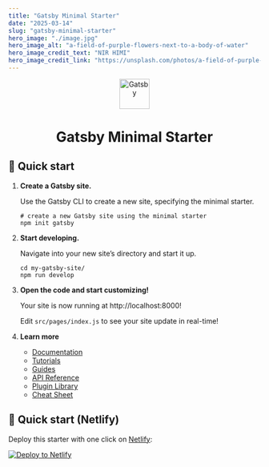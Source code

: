 ```yaml
---
title: "Gatsby Minimal Starter"
date: "2025-03-14"
slug: "gatsby-minimal-starter"
hero_image: "./image.jpg"
hero_image_alt: "a-field-of-purple-flowers-next-to-a-body-of-water"
hero_image_credit_text: "NIR HIMI"
hero_image_credit_link: "https://unsplash.com/photos/a-field-of-purple-flowers-next-to-a-body-of-water-KSlJhcpDaQk"
---
```


<p align="center">
  <a href="https://www.gatsbyjs.com/">
    <img alt="Gatsby" src="https://www.gatsbyjs.com/Gatsby-Monogram.svg" width="60" />
  </a>
</p>
<h1 align="center">
  Gatsby Minimal Starter
</h1>

## 🚀 Quick start

1.  **Create a Gatsby site.**

    Use the Gatsby CLI to create a new site, specifying the minimal starter.

    ```shell
    # create a new Gatsby site using the minimal starter
    npm init gatsby
    ```

2.  **Start developing.**

    Navigate into your new site’s directory and start it up.

    ```shell
    cd my-gatsby-site/
    npm run develop
    ```

3.  **Open the code and start customizing!**

    Your site is now running at http://localhost:8000!

    Edit `src/pages/index.js` to see your site update in real-time!

4.  **Learn more**

    - [Documentation](https://www.gatsbyjs.com/docs/)
    - [Tutorials](https://www.gatsbyjs.com/docs/tutorial/)
    - [Guides](https://www.gatsbyjs.com/docs/how-to/)
    - [API Reference](https://www.gatsbyjs.com/docs/api-reference/)
    - [Plugin Library](https://www.gatsbyjs.com/plugins)
    - [Cheat Sheet](https://www.gatsbyjs.com/docs/cheat-sheet/)

## 🚀 Quick start (Netlify)

Deploy this starter with one click on [Netlify](https://app.netlify.com/signup):

[<img src="https://www.netlify.com/img/deploy/button.svg" alt="Deploy to Netlify" />](https://app.netlify.com/start/deploy?repository=https://github.com/gatsbyjs/gatsby-starter-minimal)
